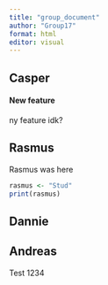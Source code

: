 ```yaml
---
title: "group_document"
author: "Group17"
format: html
editor: visual
---
```


## Casper

#### New feature

ny feature idk?

## Rasmus

Rasmus was here

```r
rasmus <- "Stud"
print(rasmus)
```

## Dannie

## Andreas

Test 1234
